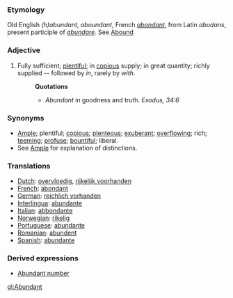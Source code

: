 ===Etymology===
Old English ''(h)abundant'', ''aboundant'', French ''[[abondant]]'', from Latin ''abudans'', present participle of ''[[abundare]]''. See [[Abound]]
===Adjective===
#Fully sufficient; [[plentiful]]; in [[copious]] supply; in great quantity; richly supplied -- followed by ''in'', rarely by ''with''.
#:'''Quotations'''
#:*''Abundant'' in goodness and truth. ''Exodus, 34:6''

===Synonyms===
*[[Ample]]; plentiful; [[copious]]; [[plenteous]]; [[exuberant]]; [[overflowing]]; rich; [[teeming]]; [[profuse]]; [[bountiful]]; liberal. 
*See [[Ample]] for explanation of distinctions.

===Translations===
*[[Dutch]]: [[overvloedig]], [[rijkelijk voorhanden]]
*[[French]]: [[abondant]]
*[[German]]: [[reichlich vorhanden]]
*[[Interlingua]]: [[abundante]]
*[[Italian]]: [[abbondante]]
*[[Norwegian]]: [[rikelig]]
*[[Portuguese]]: [[abundante]]
*[[Romanian]]: [[abundent]]
*[[Spanish]]: [[abundante]]

===Derived expressions===
*[[Abundant number]]

[[gl:Abundant]]
